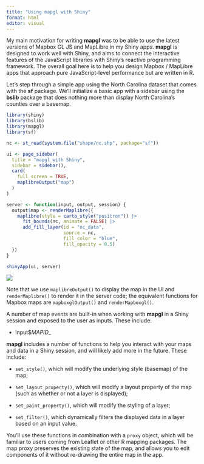 ```yaml
---
title: "Using mapgl with Shiny"
format: html
editor: visual
---
```


My main motivation for writing **mapgl** was to be able to use the latest versions of Mapbox GL JS and MapLibre in my Shiny apps. **mapgl** is designed to work well with Shiny, and aims to connect the interactive features of the JavaScript libraries with Shiny's reactive programming framework. The overall goal here is to help you design Mapbox / MapLibre apps that approach pure JavaScript-level performance but are written in R.

Let's step through a simple app using the North Carolina dataset that comes with the **sf** package. We'll initialize a basic app with a sidebar using the **bslib** package that does nothing more than display North Carolina's counties over a basemap.

``` r
library(shiny)
library(bslib)
library(mapgl)
library(sf)

nc <- st_read(system.file("shape/nc.shp", package="sf"))

ui <- page_sidebar(
  title = "mapgl with Shiny",
  sidebar = sidebar(),
  card(
    full_screen = TRUE,
    maplibreOutput("map")
  )
)

server <- function(input, output, session) {
  output$map <- renderMaplibre({
    maplibre(style = carto_style("positron")) |> 
      fit_bounds(nc, animate = FALSE) |> 
      add_fill_layer(id = "nc_data",
                     source = nc,
                     fill_color = "blue",
                     fill_opacity = 0.5)
  })
}

shinyApp(ui, server)
```

![ ](images/clipboard-2017990981.png)

Note that we use `maplibreOutput()` to display the map in the UI and `renderMaplibre()` to render it in the server code; the equivalent functions for Mapbox maps are `mapboxglOutput()` and `renderMapboxgl()`.

A number of map events are built-in when working with **mapgl** in a Shiny session and exposed to the user as inputs. These include:

-   input\$*MAPID*\_

**mapgl** includes a number of functions to help you interact with your maps and data in a Shiny session, and will likely add more in the future. These include:

-   `set_style()`, which will modify the underlying style (basemap) of the map;

-   `set_layout_property()`, which will modify a layout property of the map (such as whether or not a layer is displayed);

-   `set_paint_property()`, which will modify the styling of a layer;

-   `set_filter()`, which dynamically filters the displayed data in a layer based on an input value.

You'll use these functions in combination with a `proxy` object, which will be familiar to users coming from Leaflet or other R mapping packages. The map proxy preserves the existing state of the map, and allows you to edit components of it without re-drawing the entire map in the app.
